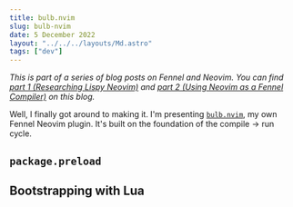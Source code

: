 ```yaml
---
title: bulb.nvim
slug: bulb-nvim
date: 5 December 2022
layout: "../../../layouts/Md.astro"
tags: ["dev"]
---
```


_This is part of a series of blog posts on Fennel and Neovim.
You can find [part 1 (Researching Lispy Neovim)](/blog/2022/lispy-neovim) and
[part 2 (Using Neovim as a Fennel Compiler)](/blog/2022/using-neovim-as-a-fennel-compiler/) on this blog._

Well, I finally got around to making it.
I'm presenting [`bulb.nvim`](https://github.com/ec965/bulb.nvim), my own
Fennel Neovim plugin.
It's built on the foundation of the compile -> run cycle.

## `package.preload`

## Bootstrapping with Lua
